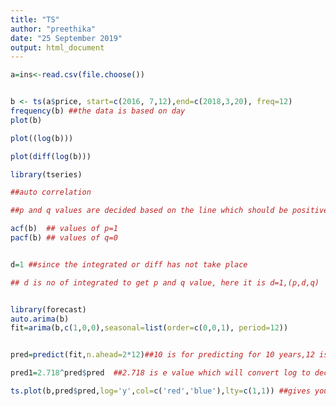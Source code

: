 ---
title: "TS"
author: "preethika"
date: "25 September 2019"
output: html_document
---

```{r}
a=ins<-read.csv(file.choose())


b <- ts(a$price, start=c(2016, 7,12),end=c(2018,3,20), freq=12)
frequency(b) ##the data is based on day
plot(b)

plot((log(b)))

plot(diff(log(b))) 

library(tseries)

##auto correlation

##p and q values are decided based on the line which should be positive as well as above the blue line which is said to be siggnificant

acf(b)  ## values of p=1
pacf(b) ## values of q=0


d=1 ##since the integrated or diff has not take place

## d is no of integrated to get p and q value, here it is d=1,(p,d,q)


library(forecast)
auto.arima(b)
fit=arima(b,c(1,0,0),seasonal=list(order=c(0,0,1), period=12))


pred=predict(fit,n.ahead=2*12)##10 is for predicting for 10 years,12 is given freq

pred1=2.718^pred$pred  ##2.718 is e value which will convert log to decimal value

ts.plot(b,pred$pred,log='y',col=c('red','blue'),lty=c(1,1)) ##gives you the graph after 10 years which is predicting year


```



















